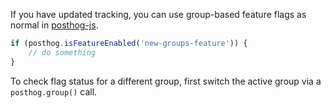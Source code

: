 If you have updated tracking, you can use group-based feature flags as normal in [posthog-js](/docs/integrate/client/js).

```js
if (posthog.isFeatureEnabled('new-groups-feature')) {
    // do something
}
```

To check flag status for a different group, first switch the active group via a `posthog.group()` call.

